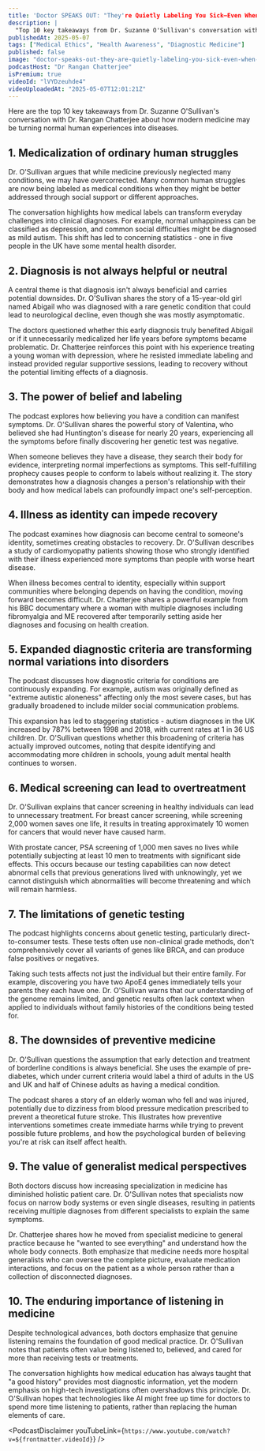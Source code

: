 ```yaml
---
title: 'Doctor SPEAKS OUT: "They're Quietly Labeling You Sick—Even When You're Not" | Suzanne O'Sullivan'
description: |
  "Top 10 key takeaways from Dr. Suzanne O'Sullivan's conversation with Dr. Rangan Chatterjee about how modern medicine may be turning normal human experiences into diseases."
publishedAt: 2025-05-07
tags: ["Medical Ethics", "Health Awareness", "Diagnostic Medicine"]
published: false
image: "doctor-speaks-out-they-are-quietly-labeling-you-sick-even-when-you-are-not-suzanne-osullivan.jpg"
podcastHost: "Dr Rangan Chatterjee"
isPremium: true
videoId: "lVYDzeuhde4"
videoUploadedAt: "2025-05-07T12:01:21Z"
---
```



<PodcastSummaryPageLayout frontmatter={frontmatter}>

Here are the top 10 key takeaways from Dr. Suzanne O'Sullivan's conversation with Dr. Rangan Chatterjee about how modern medicine may be turning normal human experiences into diseases.

## 1. Medicalization of ordinary human struggles

Dr. O'Sullivan argues that while medicine previously neglected many conditions, we may have overcorrected. Many common human struggles are now being labeled as medical conditions when they might be better addressed through social support or different approaches.

The conversation highlights how medical labels can transform everyday challenges into clinical diagnoses. For example, normal unhappiness can be classified as depression, and common social difficulties might be diagnosed as mild autism. This shift has led to concerning statistics - one in five people in the UK have some mental health disorder.

## 2. Diagnosis is not always helpful or neutral

A central theme is that diagnosis isn't always beneficial and carries potential downsides. Dr. O'Sullivan shares the story of a 15-year-old girl named Abigail who was diagnosed with a rare genetic condition that could lead to neurological decline, even though she was mostly asymptomatic.

The doctors questioned whether this early diagnosis truly benefited Abigail or if it unnecessarily medicalized her life years before symptoms became problematic. Dr. Chatterjee reinforces this point with his experience treating a young woman with depression, where he resisted immediate labeling and instead provided regular supportive sessions, leading to recovery without the potential limiting effects of a diagnosis.

## 3. The power of belief and labeling

The podcast explores how believing you have a condition can manifest symptoms. Dr. O'Sullivan shares the powerful story of Valentina, who believed she had Huntington's disease for nearly 20 years, experiencing all the symptoms before finally discovering her genetic test was negative.

When someone believes they have a disease, they search their body for evidence, interpreting normal imperfections as symptoms. This self-fulfilling prophecy causes people to conform to labels without realizing it. The story demonstrates how a diagnosis changes a person's relationship with their body and how medical labels can profoundly impact one's self-perception.

## 4. Illness as identity can impede recovery

The podcast examines how diagnosis can become central to someone's identity, sometimes creating obstacles to recovery. Dr. O'Sullivan describes a study of cardiomyopathy patients showing those who strongly identified with their illness experienced more symptoms than people with worse heart disease.

When illness becomes central to identity, especially within support communities where belonging depends on having the condition, moving forward becomes difficult. Dr. Chatterjee shares a powerful example from his BBC documentary where a woman with multiple diagnoses including fibromyalgia and ME recovered after temporarily setting aside her diagnoses and focusing on health creation.

## 5. Expanded diagnostic criteria are transforming normal variations into disorders

The podcast discusses how diagnostic criteria for conditions are continuously expanding. For example, autism was originally defined as "extreme autistic aloneness" affecting only the most severe cases, but has gradually broadened to include milder social communication problems.

This expansion has led to staggering statistics - autism diagnoses in the UK increased by 787% between 1998 and 2018, with current rates at 1 in 36 US children. Dr. O'Sullivan questions whether this broadening of criteria has actually improved outcomes, noting that despite identifying and accommodating more children in schools, young adult mental health continues to worsen.

## 6. Medical screening can lead to overtreatment

Dr. O'Sullivan explains that cancer screening in healthy individuals can lead to unnecessary treatment. For breast cancer screening, while screening 2,000 women saves one life, it results in treating approximately 10 women for cancers that would never have caused harm.

With prostate cancer, PSA screening of 1,000 men saves no lives while potentially subjecting at least 10 men to treatments with significant side effects. This occurs because our testing capabilities can now detect abnormal cells that previous generations lived with unknowingly, yet we cannot distinguish which abnormalities will become threatening and which will remain harmless.

## 7. The limitations of genetic testing

The podcast highlights concerns about genetic testing, particularly direct-to-consumer tests. These tests often use non-clinical grade methods, don't comprehensively cover all variants of genes like BRCA, and can produce false positives or negatives.

Taking such tests affects not just the individual but their entire family. For example, discovering you have two ApoE4 genes immediately tells your parents they each have one. Dr. O'Sullivan warns that our understanding of the genome remains limited, and genetic results often lack context when applied to individuals without family histories of the conditions being tested for.

## 8. The downsides of preventive medicine

Dr. O'Sullivan questions the assumption that early detection and treatment of borderline conditions is always beneficial. She uses the example of pre-diabetes, which under current criteria would label a third of adults in the US and UK and half of Chinese adults as having a medical condition.

The podcast shares a story of an elderly woman who fell and was injured, potentially due to dizziness from blood pressure medication prescribed to prevent a theoretical future stroke. This illustrates how preventive interventions sometimes create immediate harms while trying to prevent possible future problems, and how the psychological burden of believing you're at risk can itself affect health.

## 9. The value of generalist medical perspectives

Both doctors discuss how increasing specialization in medicine has diminished holistic patient care. Dr. O'Sullivan notes that specialists now focus on narrow body systems or even single diseases, resulting in patients receiving multiple diagnoses from different specialists to explain the same symptoms.

Dr. Chatterjee shares how he moved from specialist medicine to general practice because he "wanted to see everything" and understand how the whole body connects. Both emphasize that medicine needs more hospital generalists who can oversee the complete picture, evaluate medication interactions, and focus on the patient as a whole person rather than a collection of disconnected diagnoses.

## 10. The enduring importance of listening in medicine

Despite technological advances, both doctors emphasize that genuine listening remains the foundation of good medical practice. Dr. O'Sullivan notes that patients often value being listened to, believed, and cared for more than receiving tests or treatments.

The conversation highlights how medical education has always taught that "a good history" provides most diagnostic information, yet the modern emphasis on high-tech investigations often overshadows this principle. Dr. O'Sullivan hopes that technologies like AI might free up time for doctors to spend more time listening to patients, rather than replacing the human elements of care.

<PodcastDisclaimer
  youTubeLink={`https://www.youtube.com/watch?v=${frontmatter.videoId}`}
/>

</PodcastSummaryPageLayout>
